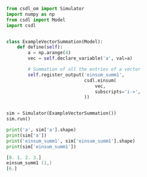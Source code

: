 ```py
from csdl_om import Simulator
import numpy as np
from csdl import Model
import csdl


class ExampleVectorSummation(Model):
    def define(self):
        a = np.arange(4)
        vec = self.declare_variable('a', val=a)

        # Summation of all the entries of a vector
        self.register_output('einsum_summ1',
                             csdl.einsum(
                                 vec,
                                 subscripts='i->',
                             ))


sim = Simulator(ExampleVectorSummation())
sim.run()

print('a', sim['a'].shape)
print(sim['a'])
print('einsum_summ1', sim['einsum_summ1'].shape)
print(sim['einsum_summ1'])
```


```a (4,)
[0. 1. 2. 3.]
einsum_summ1 (1,)
[6.]
```
